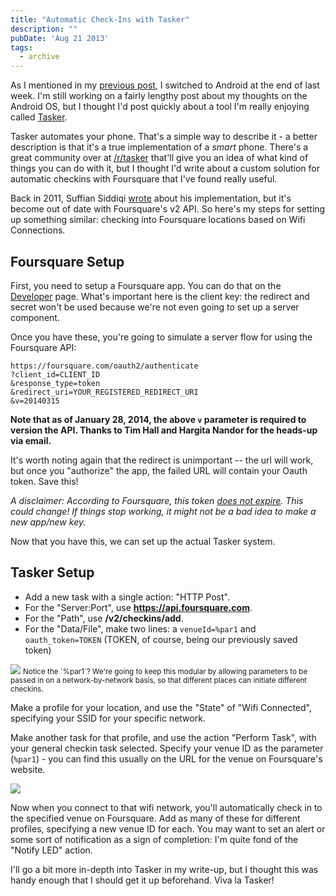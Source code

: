 ```yaml
---
title: "Automatic Check-Ins with Tasker"
description: ""
pubDate: 'Aug 21 2013'
tags:
  - archive
---
```



As I mentioned in my [previous post](/making-the-switch), I switched to Android at the end of last week. I'm still working on a fairly lengthy post about my thoughts on the Android OS, but I thought I'd post quickly about a tool I'm really enjoying called [Tasker](http://tasker.dinglisch.net/).

Tasker automates your phone. That's a simple way to describe it - a better description is that it's a true implementation of a *smart* phone. There's a great community over at [/r/tasker](http://www.reddit.com/r/tasker) that'll give you an idea of what kind of things you can do with it, but I thought I'd write about a custom solution for automatic checkins with Foursquare that I've found really useful.

Back in 2011, Suffian Siddiqi [wrote](http://sufian.org/2011/04/20/auto-checkin-on-foursquare-with-tasker/) about his implementation, but it's become out of date with Foursquare's v2 API. So here's my steps for setting up something similar: checking into Foursquare locations based on Wifi Connections.

## Foursquare Setup

First, you need to setup a Foursquare app. You can do that on the [Developer](https://foursquare.com/developers/apps) page. What's important here is the client key: the redirect and secret won't be used because we're not even going to set up a server component.

Once you have these, you're going to simulate a server flow for using the Foursquare API:

    https://foursquare.com/oauth2/authenticate
    ?client_id=CLIENT_ID
    &response_type=token
    &redirect_uri=YOUR_REGISTERED_REDIRECT_URI
    &v=20140315

**Note that as of January 28, 2014, the above `v` parameter is required to version the API. Thanks to Tim Hall and Hargita Nandor for the heads-up via email.**

It's worth noting again that the redirect is unimportant -- the url will work, but once you "authorize" the app, the failed URL will contain your Oauth token. Save this!

*A disclaimer: According to Foursquare, this token [does not expire](https://developer.foursquare.com/overview/auth.html#notes). This could change! If things stop working, it might not be a bad idea to make a new app/new key.*

Now that you have this, we can set up the actual Tasker system.

## Tasker Setup

- Add a new task with a single action: "HTTP Post".
- For the "Server:Port", use **https://api.foursquare.com**.
- For the "Path", use **/v2/checkins/add**.
- For the "Data/File", make two lines: a `venueId=%par1` and `oauth_token=TOKEN` (TOKEN, of course, being our previously saved token)

<img src="/images/tasker_api.png" />
<small>Notice the `%par1`? We're going to keep this modular by allowing parameters to be passed in on a network-by-network basis, so that different places can initiate different checkins.</small>

Make a profile for your location, and use the "State" of "Wifi Connected", specifying your SSID for your specific network.

Make another task for that profile, and use the action "Perform Task", with your general checkin task selected. Specify your venue ID as the parameter (`%par1`) - you can find this usually on the URL for the venue on Foursquare's website.

<img src="/images/tasker_checkin.png" />

Now when you connect to that wifi network, you'll automatically check in to the specified venue on Foursquare. Add as many of these for different profiles, specifying a new venue ID for each. You may want to set an alert or some sort of notification as a sign of completion: I'm quite fond of the "Notify LED" action.

I'll go a bit more in-depth into Tasker in my write-up, but I thought this was handy enough that I should get it up beforehand. Viva la Tasker!
